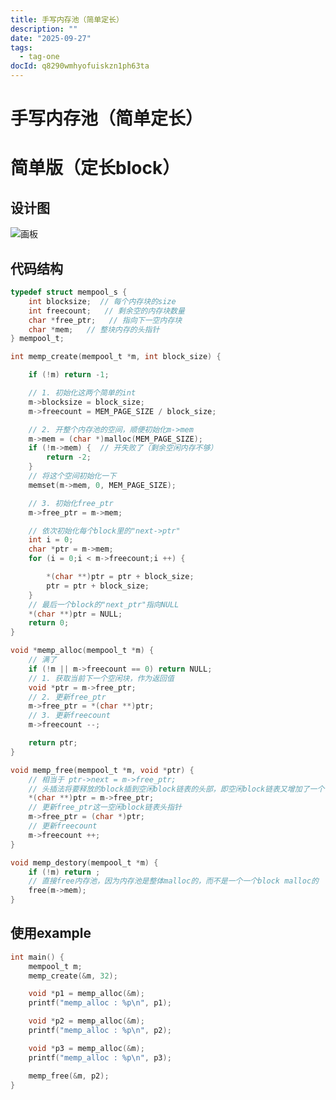 ```yaml
---
title: 手写内存池（简单定长）
description: ""
date: "2025-09-27"
tags:
  - tag-one
docId: q8290wmhyofuiskzn1ph63ta
---
```


# 手写内存池（简单定长）

# 简单版（定长block）

## 设计图

![画板](https://cdn.nlark.com/yuque/0/2025/jpeg/43055607/1758718719250-e6f52459-0f73-493b-8294-7b8f931da054.jpeg)

## 代码结构

```c
typedef struct mempool_s {
    int blocksize;  // 每个内存块的size
    int freecount;   // 剩余空的内存块数量
    char *free_ptr;   // 指向下一空内存块
    char *mem;   // 整块内存的头指针
} mempool_t;
```

```c
int memp_create(mempool_t *m, int block_size) {

    if (!m) return -1;

    // 1. 初始化这两个简单的int
    m->blocksize = block_size;
    m->freecount = MEM_PAGE_SIZE / block_size;

    // 2. 开整个内存池的空间，顺便初始化m->mem
    m->mem = (char *)malloc(MEM_PAGE_SIZE);
    if (!m->mem) {  // 开失败了（剩余空闲内存不够）
        return -2;
    }
    // 将这个空间初始化一下
    memset(m->mem, 0, MEM_PAGE_SIZE);

    // 3. 初始化free_ptr
    m->free_ptr = m->mem;

    // 依次初始化每个block里的"next->ptr"
    int i = 0;
    char *ptr = m->mem;
    for (i = 0;i < m->freecount;i ++) {

        *(char **)ptr = ptr + block_size;
        ptr = ptr + block_size;
    }
    // 最后一个block的"next_ptr"指向NULL
    *(char **)ptr = NULL;
    return 0;
}
```

```c
void *memp_alloc(mempool_t *m) {
    // 满了
    if (!m || m->freecount == 0) return NULL;
    // 1. 获取当前下一个空闲块，作为返回值
    void *ptr = m->free_ptr;
    // 2. 更新free_ptr
    m->free_ptr = *(char **)ptr;
    // 3. 更新freecount
    m->freecount --;

    return ptr;
}
```

```c
void memp_free(mempool_t *m, void *ptr) {
    // 相当于 ptr->next = m->free_ptr;
    // 头插法将要释放的block插到空闲block链表的头部，即空闲block链表又增加了一个
    *(char **)ptr = m->free_ptr;
    // 更新free_ptr这一空闲block链表头指针
    m->free_ptr = (char *)ptr;
    // 更新freecount
    m->freecount ++;
}
```

```c
void memp_destory(mempool_t *m) {
    if (!m) return ;
    // 直接free内存池，因为内存池是整体malloc的，而不是一个一个block malloc的
    free(m->mem);
}
```

## 使用example

```c
int main() {
    mempool_t m;
    memp_create(&m, 32);

    void *p1 = memp_alloc(&m);
    printf("memp_alloc : %p\n", p1);

    void *p2 = memp_alloc(&m);
    printf("memp_alloc : %p\n", p2);

    void *p3 = memp_alloc(&m);
    printf("memp_alloc : %p\n", p3);

    memp_free(&m, p2);
}
```
